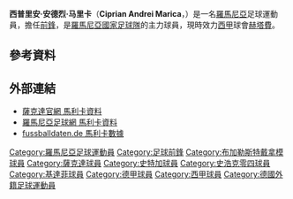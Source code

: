 {{noteta
|G1=uefa
|G2=德甲
|T=zh-hans:西普里安·马里卡;zh-hk:西普里安·馬利卡;zh-tw:西普里安·馬里卡;
|1=zh-hans:马里卡;zh-hk:馬利卡;zh-tw:馬里卡;
}}
{{Football player infobox
| playername = 西普里安·马里卡<br>''Ciprian Marica''
| image = [[File:Ciprian_Marica_2011-08-03.jpg|240px]]
| fullname = Ciprian Andrei Marica
| nickname = 
| height = {{height|m=1.82}}<ref>{{cite web
| url = http://www.fussballdaten.de/spieler/maricaciprian/
| title = Ciprian Marica
| publisher = fussballdaten.de
| accessdate = 2008-02-08
| language = de
| archive-date = 2016-06-12
| archive-url = https://web.archive.org/web/20160612080654/http://www.fussballdaten.de/spieler/maricaciprian/
| dead-url = no
}}</ref>
| dateofbirth = {{birth date and age|1985|10|2}}
| cityofbirth = [[布加勒斯特|布加勒斯特]]
| countryofbirth = 羅馬尼亞
| currentclub = [[赫塔費足球俱樂部|赫塔費]]
| clubnumber = 9
| position = [[前鋒_(足球)|前鋒]]
| years = 2001-2004<br />2004-2007<br />2007-2011<br/>2011-2013<br/>2013-
| clubs = [[布加勒斯特戴拿模|布加勒斯特戴拿模]]<br />[[薩克達|薩克達]]<br />[[史特加|史特加]]<br/>[[史浩克04|史浩克04]]<br/>[[赫塔費足球俱樂部|赫塔費]]
| caps(goals) = 22 (4)<br />74 (17)<br />93 (19)<br />34 (5)<br />0 {{0}}(0)
| nationalyears = 2003-2006<br />2003-
| nationalteam = [[羅馬尼亞21歲以下國家足球隊|羅馬尼亞U21]] <br /> [[羅馬尼亞國家足球隊|羅馬尼亞]]
| nationalcaps(goals) = 10 {{0}}(4)<br />64 {{0}}(22)
| pcupdate = 2008年10月17日
| ntupdate = 2008年11月19日
}}
'''西普里安·安德烈·马里卡'''（'''Ciprian Andrei Marica'''，{{bd|1985年|10月2日|catidx=Marica, Ciprian}}）是一名[[羅馬尼亞|羅馬尼亞]]足球運動員，擔任[[前鋒_(足球)|前鋒]]，是[[羅馬尼亞國家足球隊|羅馬尼亞國家足球隊]]的主力球員，現時效力[[西甲|西甲]]球會[[赫塔費足球俱樂部|赫塔費]]。

==參考資料==
<div class="references-small">
<references />
</div>

==外部連結==
*[https://web.archive.org/web/20070310192445/http://shakhtar.com/cgi-bin/fc-sh/player.pl?lang=en&id=47 薩克達官網 馬利卡資料]
*[http://www.romaniansoccer.ro/players/m/marica.shtml 羅馬尼亞足球網 馬利卡資料]{{WebCite|url=https://www.webcitation.org/6CYTGsD6C?url=http://www.romaniansoccer.ro/players/m/marica.shtml |date=20121130064713 |dateformat=iso }}
* [http://www.fussballdaten.de/spieler/maricaciprian/ fussballdaten.de 馬利卡數據] {{Wayback|url=http://www.fussballdaten.de/spieler/maricaciprian/ |date=20160612080654 }} {{de icon}} 

{{2008年歐洲足球錦標賽羅馬尼亞參賽名單}}

{{DEFAULTSORT:Marica, Ciprian}}
[[Category:羅馬尼亞足球運動員|Category:羅馬尼亞足球運動員]]
[[Category:足球前鋒|Category:足球前鋒]]
[[Category:布加勒斯特戴拿模球員|Category:布加勒斯特戴拿模球員]]
[[Category:薩克達球員|Category:薩克達球員]]
[[Category:史特加球員|Category:史特加球員]]
[[Category:史浩克零四球員|Category:史浩克零四球員]]
[[Category:基達菲球員|Category:基達菲球員]]
[[Category:德甲球員|Category:德甲球員]]
[[Category:西甲球員|Category:西甲球員]]
[[Category:德國外籍足球運動員|Category:德國外籍足球運動員]]